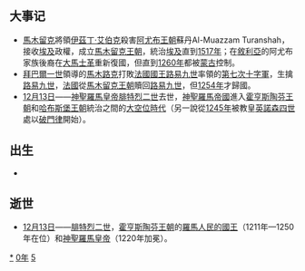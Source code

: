 {{yearTOC|1250|大理'''[[道隆|道隆]]十二年'''；蒙古'''[[钦淑皇后|钦淑后]]（称制）二年'''；南宋'''[[淳祐|淳祐]]十年'''；越南'''[[天應政平|天應政平]]十九年'''；日本'''[[建長|建長]]二年'''}}
== 大事记 ==
*[[馬木留克|馬木留克]]將領[[伊茲丁·艾伯克|伊茲丁·艾伯克]]殺害[[阿尤布王朝|阿尤布王朝]]蘇丹Al-Muazzam Turanshah，接收[[埃及|埃及]]政權，成立[[馬木留克王朝|馬木留克王朝]]，統治[[埃及|埃及]]直到[[1517年|1517年]]；在[[敘利亞|敘利亞]]的阿尤布家族後裔在[[大馬士革|大馬士革]]重新復國，但直到[[1260年|1260年]]都被[[蒙古|蒙古]]控制。
*[[拜巴爾一世|拜巴爾一世]]領導的[[馬木路克|馬木路克]]打敗[[法國國王|法國國王]][[路易九世_(法蘭西)|路易九世]]率領的[[第七次十字軍|第七次十字軍]]，生擒[[路易九世_(法蘭西)|路易九世]]，[[法國|法國]]從[[馬木留克王朝|馬木留克王朝]]贖回[[路易九世_(法蘭西)|路易九世]]，但[[1254年|1254年]]才歸國。
*[[12月13日|12月13日]]——[[神聖羅馬皇帝|神聖羅馬皇帝]][[腓特烈二世_(神聖羅馬帝國)|腓特烈二世]]去世，[[神聖羅馬帝國|神聖羅馬帝國]]進入[[霍亨斯陶芬王朝|霍亨斯陶芬王朝]]和[[哈布斯堡王朝|哈布斯堡王朝]]統治之間的[[大空位時代|大空位時代]]（另一說從[[1245年|1245年]]被教皇[[依諾增爵四世|英諾森四世]]處以[[絕罰|破門律]]開始）。


== 出生 ==
*

== 逝世 ==
{{Wikisource year mention}}
*[[12月13日|12月13日]]——[[腓特烈二世_(神聖羅馬帝國)|腓特烈二世]]，[[霍亨斯陶芬王朝|霍亨斯陶芬王朝]]的[[德國君主列表|羅馬人民的國王]]（1211年—1250年在位）和[[神聖羅馬皇帝|神聖羅馬皇帝]]（1220年加冕）。

[[Category:1250年|*]]
[[Category:1250年代|0年]]
[[Category:13世纪各年|5]]
